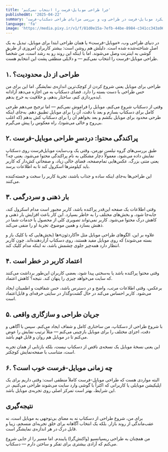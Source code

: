 ```yaml
---
title: 'چرا طراحی موبایل-فرست را انتخاب نمی‌کنم'
publishedAt: '2025-04-22'
summary: 'تحلیل دلایل عدم استفاده از رویکرد موبایل-فرست در طراحی وب و بررسی مزایای طراحی دسکتاپ-فرست'
language: 'fa'
image: 'https://media.pixy.ir/v1/f/81d0e15a-7efb-44be-8984-c341cc343a96/image.png'
---
```


در دنیای طراحی وب، «موبایل‌-فرست» یا همان طراحی ابتدا برای موبایل، تبدیل به یک اصل شناخته‌شده شده است. دلیلش هم روشن است: بیشتر کاربران امروزی از طریق گوشی به اینترنت وصل می‌شوند. اما با اینکه این روند رو به رشد است، من شخصاً طراحی موبایل‌-فرست را انتخاب نمی‌کنم — و دلایلی منطقی پشت این انتخابم هست.

## ۱. طراحی از دل محدودیت؟

طراحی برای موبایل یعنی شروع کردن از کوچک‌ترین اندازه‌ی نمایشگر. اما این برای من حس طراحی با دست بسته را دارد. فضای دسکتاپ به من اجازه می‌دهد آزادانه ایده‌پردازی کنم، ساختار بدهم، و خلاقیت به خرج بدهم.

وقتی از دسکتاپ شروع می‌کنم، موبایل را فراموش نمی‌کنم — اما ترجیح می‌دهم طرحی کامل برای دسکتاپ بسازم و بعد با دقت، آن را برای موبایل تطبیق دهم. به‌جای اینکه طرحی محدود برای موبایل بکشم و بعد بخواهم آن را برای دسکتاپ کش بدهم (که اغلب بی‌روح و خالی می‌شود)، راه معکوس را پیش می‌گیرم.

## ۲. پراکندگی محتوا: دردسرِ طراحی موبایل‌-فرست

طبق بررسی‌های گروه نیلسن نورمن، وقتی یک وب‌سایت موبایل‌فرست روی دسکتاپ نمایش داده می‌شود، معمولاً دچار مشکلی به نام پراکندگی محتوا می‌شود. یعنی چه؟ یعنی متنی بزرگ، عکس‌هایی تمام‌صفحه، فضای خالی زیاد، و صفحاتی کش‌دار که کاربر باید کیلومترها اسکرول کند تا به اطلاعات برسد.

این طراحی‌ها به‌جای اینکه ساده و جذاب باشند، تجربهٔ کاربر را سخت و خسته‌کننده می‌کنند.

## ۳. بار ذهنی و سردرگمی

وقتی اطلاعات یک صفحه این‌قدر پراکنده باشد، کاربر مجبور است مدام اسکرول کند، جابه‌جا شود، و بخش‌های مختلف را به خاطر بسپارد. این کار باعث افزایش بار ذهنی و کاهش درک محتوا می‌شود. کاربر نمی‌تواند تصویری کلی از محصول یا خدمات شما در ذهنش بسازد و همین موضوع، تجربهٔ او را منفی می‌کند.

علاوه بر این، الگوهای طراحی موبایل مثل «آکاردئون»ها (بخش‌هایی که با کلیک باز و بسته می‌شوند) که روی موبایل مفید هستند، روی دسکتاپ آزاردهنده‌اند. چون کاربر انتظار دارد همه‌چیز جلوی چشمش باشد، نه اینکه مدام کلیک کند.

## ۴. اعتماد کاربر در خطر است

وقتی محتوا پراکنده باشد یا به‌سختی پیدا شود، بعضی کاربران این‌طور برداشت می‌کنند که سایت می‌خواهد چیزی را پنهان کند. نتیجه؟ کاهش اعتماد.

برعکس، وقتی اطلاعات مرتب، واضح و در دسترس باشد، حس شفافیت و اطمینان ایجاد می‌شود. کاربر احساس می‌کند در حال گشت‌وگذار در سایتی حرفه‌ای و قابل‌اعتماد است.

## ۵. جریان طراحی و سازگاری واقعی

با شروع طراحی از دسکتاپ، من ساختاری کامل و شفاف ایجاد می‌کنم. سپس با آگاهی و دقت، اجزای مختلف را برای موبایل بازچینی می‌کنم — مثلاً ترتیب نمایش را عوض می‌کنم تا در موبایل هم روان و قابل فهم باشد.

این یعنی نسخهٔ موبایل یک نسخه‌ی ناقص از دسکتاپ نیست، بلکه بازتابی از همان تجربه‌ است، متناسب با صفحه‌نمایش کوچکتر.

## ۶. چه زمانی موبایل‌-فرست خوب است؟

البته مواردی هست که طراحی موبایل‌-فرست کاملاً منطقی است: وقتی داریم برای یک اپلیکیشن موبایلی یا کاربرانی که اکثراً با گوشی وارد سایت می‌شوند طراحی می‌کنیم. در این شرایط، بهتر است تمرکز اصلی روی تجربه‌ی موبایل باشد.

## نتیجه‌گیری

برای من، شروع طراحی از دسکتاپ نه به معنای بی‌توجهی به موبایل است، نه عقب‌ماندگی از روند بازار. بلکه یک انتخاب آگاهانه برای خلق تجربه‌ای منسجم، زیبا و قابل درک در هر اندازه‌ی نمایشگر است.

من همچنان به طراحی ریسپانسیو (واکنش‌گرا) پایبندم. اما مسیر را از جایی شروع می‌کنم که آزادی بیشتری برای تفکر و ساختن دارم — دسکتاپ.
